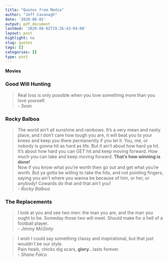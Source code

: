 ```yaml
---
title: "Quotes from Media"
author: "Jeff Cavanagh"
date: '2020-08-02'
output: pdf_document
lastmod: '2020-08-02T19:26:43-04:00'
layout: post
highlight: no
slug: quotes
tags: []
categories: []
type: post
---
```


**Movies**

### Good Will Hunting

> Real loss is only possible when you love something more than you love yourself.  
- *Sean*

### Rocky Balboa

> The world ain't all sunshine and rainbows. It's a very mean and nasty place, and I don't care how tough you are, it will beat you to your knees and keep you there permanently if you let it. You, me, or nobody is gonna hit as hard as life. But it ain't about how hard ya hit. It's about how hard you can GET hit and keep moving forward. How much you can take and keep moving forward. **That's how winning is done!**  
Now if you know what you're worth then go out and get what you're worth. But ya gotta be willing to take the hits, and not pointing fingers, saying you ain't where you wanna be because of him, or her, or anybody! Cowards do that and that ain't you!  
- *Rocky Balboa*




### The Replacements

> I look at you and see two men: the man you are, and the man you ought to be. Someday those two will meet. Should make for a hell of a football player.  
- *Jimmy McGinty*

> I wish I could say something classy and inspirational, but that just wouldn't be our style.  
Pain heals, chicks dig scars, **glory**...lasts forever.   
- *Shane Falco*


